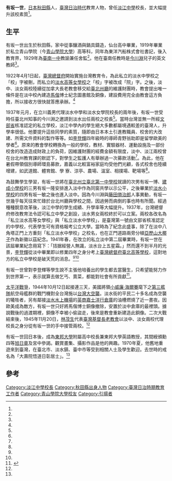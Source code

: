 '''有坂一世'''{{BD|1890年|5月22日|1980年|11月4日|}}，[[日本|日本]][[秋田縣|秋田縣]]人，[[臺灣日治時代|臺灣日治時代]]教育人物，曾任[[淡江中學|淡江中學]]校長，並大幅提升該校素質<ref name="周明德"/>。

==生平==
有坂一世出生於秋田縣，家中從事釀酒與鍋具鑄造，仙台高中畢業，1919年畢業於私立青山學院（今[[青山學院大學|青山學院大學]]）高等科，同年為東洋汽船株式會社書記，後入教育界，1929年為[[臺南一中|臺南一中]]教諭兼任舍監<ref name="周明德"/>。他在臺南任教時是[[今川淵|今川淵]]兒子的英文教師<ref name="蘇文魁"/>。

1922年4月1日起，[[臺灣總督府|臺灣總督府]]開始實施台灣教育令，為此私立的淡水中學校之「校」字被刪，而私立的[[淡水高等女學校|淡水高等女學校]]之「校」字被改成「院」字。之後，淡中、淡女兩校陸續從加拿大長老教會移交給[[臺北州廳|臺北州廳]]的維護財團時，教會提出唯一條件是在淡中校內建造[[馬偕|馬偕]]博士紀念圖書館及銅像，建設費用完全由教會這方負擔，所以接收方很快就答應承辦。<ref name="周明德"/>

1937年元月，在立川義男代理淡水中學和淡水女學院校長的兩年後，有坂一世受時任臺北州知事的今川淵之邀請到淡水出任兩校之校長<ref name="蘇文魁"/>。當時台灣並無一所經[[文部省|文部省]]核准認定的私立學校，淡江中學內的學生絕大多數都屬境遇較差的臺灣人，升學率很低。他要提升這些同學的素質，隨即由日本本土引進教職員、校舍的大改建、所需文件資料的製作等等。如[[李登輝|李登輝]]四年級時的導師青野翁助即是留學歐美的學者<ref name="蘇文魁"/>。原來的教會學校轉換為一般的學校，教材、實驗器材、運動設施及一部份校舍的改造造成財政上的負荷，因維護財團的經費金額有限度，淡中、淡江兩校曾在台北州教育課的默認下，對學生之監護人有舉辦過一次募款活動<ref name="周明德"/>。為此，他在暑假帶領個別導師環島募款，嘉義以北較富裕家庭均受他們光顧，各式校舍也陸續增建，如武道館、體育館、學 寮、涼亭、農場、溫室、相撲場、靶場等<ref name="蘇文魁"/>。

為鼓舞學生學習，有坂一世將在[[臺北州立臺北第一中學校|臺北州立臺北第一中學校]]就讀的次男有坂一博、[[建成小學校|建成小學校]]的三男有坂一隆安排進入淡中作為同窗共學以示公平，之後畢業於[[淡水小學校|淡水小學校]]的四男有坂一敏之後也進入淡中。因為今川淵與[[藤田傊治郎|藤田傊治郎]]人事異動，有坂一世幾乎每天往來忙碌於台北州廳與學校之間，因過勞而病倒的事也時有所聞。經過種種銳意改革後，淡江中學的學生成績、升學率等大幅提升。1937年，台灣總督府修改教育法令認可私立中學之創設，淡水男女兩校終於可以立案。兩校各改名為「私立淡水高等女學校」與「私立淡水中學校」，是臺灣第一號由文部省核准認定的中學校，代表學生可有資格報考公立大學。當時為了紀念此盛事，除了在淡中八角塔正門上方重刻「私立淡水中學校」之校名，也在正門道路兩旁分植[[亞歷山大椰子|亞歷山大椰子]]作為新徽以茲紀念。1941年春，在改立的私立淡中第二屆畢業時，有坂一世在該屆畢業紀念冊寫下：「拮据經營人無識，淡水台上五星霜。」然而還不到半月的光景，[[李登輝|李登輝]]從淡中畢業即以修業四年之身分考上[[臺灣總督府臺北高等學校|臺灣總督府臺北高等學校]]，這對地方的私立中學校是破天荒的消息。<ref name="周明德"/><ref name="蘇文魁"/>

有坂一世曾對李登輝等學生說不主張他培養出的學生都去當醫生，只希望能努力作到世界第一，表示就算去做乞丐、賣菜，都能對社會有所貢獻<ref>{{cite book |author=李曉莊、張覺明|title=《揭李登輝底牌》|date=1984-12-18|publisher=書華出版社|location=臺灣|language=zh-tw|isbn=9577090990}}</ref>。

[[太平洋戰爭|太平洋戰爭]]，1944年10月12日起接連三天，美國將領[[小威廉·海爾賽|小威廉·海爾賽]]麾下之[[第三艦隊_(美國海軍)|第三艦隊]]航空母艦群的戰鬥機對全台灣施以[[台灣大空襲|台灣大空襲]]。淡水街的平民二十多名成為空襲的犧牲者，另有鄰接[[淡水水上機場|淡水水上機場]]的[[英商嘉士洋行倉庫|英商嘉士洋行倉庫]]的油槽燃燒了近一晝夜。因歐美成為敵方，有坂一世只好將馬偕博士銅像撤除，安置於淡中倉庫的最裡頭。據說戰後的過渡期裡，銅像不幸被小偷盜走，後來是教會重新建造此銅像。二次大戰結束後，1945年11月20日，[[林茂生|林茂生]]代表[[臺灣基督長老教會|臺灣基督長老教會]]以淡中、淡女兩校代理校長之身分從有坂一世的手中接管兩校。<ref name="周明德"/>

有坂一世回日本後，成為[[東邦大學|東邦大學]]附屬高中校長兼東邦大學英語教授，其間綬頒勳四等[[旭日章|旭日章]]及宮中參謁。觀賞畫集、攝影作品是他的興趣。1970年夏，他舊地重遊來到臺灣，在臺北市、淡水鎮、臺中市等受到相關人士及學生歡迎。去世時的戒名為「大壽院悟道日彰居士」。<ref name="周明德"/>

==參考==
{{reflist|1|refs=<ref name="周明德">{{cite journal |author=周明德|title=〈憶有坂一世校長〉|journal =《淡江中學通訊》|issue=第五十二期|year=2004-03|publisher=私立淡江高級中學校友會|location=臺灣 |language=zh-tw |isbn=}}</ref>
<ref name="蘇文魁">{{Cite web|url=http://www.laijohn.com/archives/pj/Arisaka/Tamsui/Sou,Bkhoe.htm|title=有坂校長的勵精圖治|language=zh-tw|publisher=賴永祥長老史料庫|author=蘇文魁|date=|accessdate=2015-06-27|archive-date=2019-03-06|archive-url=https://web.archive.org/web/20190306164757/http://laijohn.com/archives/pj/Arisaka/Tamsui/Sou,Bkhoe.htm|dead-url=no}}</ref>}}

{{DEFAULTSORT:Arisaka Issei}}
[[Category:淡江中學校長|Category:淡江中學校長]]
[[Category:秋田縣出身人物|Category:秋田縣出身人物]]
[[Category:臺灣日治時期教育工作者|Category:臺灣日治時期教育工作者]]
[[Category:青山學院大學校友|Category:青山學院大學校友]]
[[Category:引揚者|Category:引揚者]]